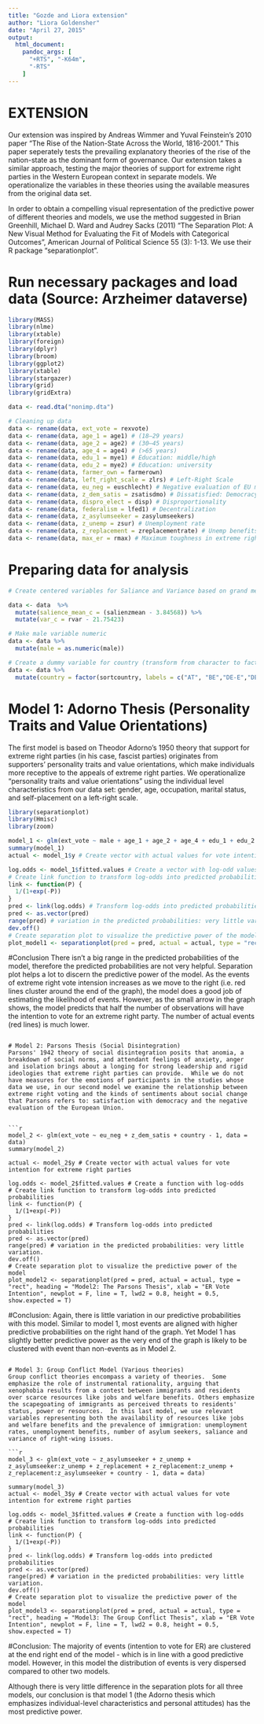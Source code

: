 ```yaml
---
title: "Gozde and Liora extension"
author: "Liora Goldensher"
date: "April 27, 2015"
output:
  html_document:
    pandoc_args: [
      "+RTS", "-K64m",
      "-RTS"
    ]
---
```

# EXTENSION

Our extension was inspired by Andreas Wimmer and Yuval Feinstein's 2010 paper "The Rise of the Nation-State Across the World, 1816-2001."  This paper seperately tests the prevailing explanatory theories of the rise of the nation-state as the dominant form of governance. Our extension takes a similar approach, testing the major theories of support for extreme right parties in the Western European context in separate models. We operationalize the variables in these theories using the available measures from the original data set.

In order to obtain a compelling visual representation of the predictive power of different theories and models, we use the method suggested in Brian Greenhill, Michael D. Ward and Audrey Sacks (2011) "The Separation Plot: A New Visual Method for Evaluating the Fit of Models with Categorical Outcomes",  American Journal of Political Science 55 (3): 1-13. We use their R package "separationplot".

# Run necessary packages and load data (Source: Arzheimer dataverse)

```r


library(MASS)
library(nlme)
library(xtable)
library(foreign)
library(dplyr)
library(broom)
library(ggplot2)
library(xtable)
library(stargazer)
library(grid)
library(gridExtra)

data <- read.dta("nonimp.dta")

# Cleaning up data
data <- rename(data, ext_vote = rexvote)
data <- rename(data, age_1 = age1) # (18–29 years)
data <- rename(data, age_2 = age2) # (30–45 years)
data <- rename(data, age_4 = age4) # (>65 years)
data <- rename(data, edu_1 = mye1) # Education: middle/high
data <- rename(data, edu_2 = mye2) # Education: university
data <- rename(data, farmer_own = farmerown) 
data <- rename(data, left_right_scale = zlrs) # Left-Right Scale
data <- rename(data, eu_neg = euschlecht) # Negative evaluation of EU membership of one's own country
data <- rename(data, z_dem_satis = zsatisdmo) # Dissatisfied: Democracy
data <- rename(data, dispro_elect = disp) # Disproportionality
data <- rename(data, federalism = lfed1) # Decentralization
data <- rename(data, z_asylumseeker = zasylumseekers) 
data <- rename(data, z_unemp = zsur) # Unemployment rate
data <- rename(data, z_replacement = zreplacementrate) # Unemp benefits
data <- rename(data, max_er = rmax) # Maximum toughness in extreme right discourse

```


# Preparing data for analysis

```r
# Create centered variables for Saliance and Variance based on grand mean centering according to author

data <- data  %>% 
  mutate(salience_mean_c = (salienzmean - 3.84568)) %>% 
  mutate(var_c = rvar - 21.75423)

# Make male variable numeric
data <- data %>%
  mutate(male = as.numeric(male))

# Create a dummy variable for country (transform from character to factor variable)
data <- data %>%
  mutate(country = factor(sortcountry, labels = c("AT", "BE","DE-E","DE-W","DK","ES","FI","FR","GR","IT","LU","NL","NO","PT","SE")))
```


# Model 1: Adorno Thesis (Personality Traits and Value Orientations)
The first model is based on Theodor Adorno's 1950 theory that support for extreme right parties (in his case, fascist parties) originates from supporters' personality traits and value orientations, which make individuals more receptive to the appeals of extreme right parties.  We operationalize "personality traits and value orientations" using the individual level characteristics from our data set: gender, age, occupation, marital status, and self-placement on a left-right scale. 

```r
library(separationplot)
library(Hmisc) 
library(zoom)

model_1 <- glm(ext_vote ~ male + age_1 + age_2 + age_4 + edu_1 + edu_2 + farmer_own + worker + retired + unemployed + partner + left_right_scale + country - 1, data = data)
summary(model_1)
actual <- model_1$y # Create vector with actual values for vote intention for extreme right parties

log.odds <- model_1$fitted.values # Create a vector with log-odd values
# Create link function to transform log-odds into predicted probabilities
link <- function(P) {
  1/(1+exp(-P))
} 
pred <- link(log.odds) # Transform log-odds into predicted probabilities
pred <- as.vector(pred) 
range(pred) # variation in the predicted probabilities: very little variation.
dev.off()
# Create separation plot to visualize the predictive power of the model
plot_model1 <- separationplot(pred = pred, actual = actual, type = "rect", heading = "Model1: The Adorno Thesis", xlab = "ER Vote Intention", newplot = F, line = T, lwd2 = 0.8, height = 0.5, show.expected = T) 
```


#Conclusion
There isn't a big range in the predicted probabilities of the model, therefore the predicted probabilities are not very helpful. Separation plot helps a lot to discern the predictive power of the model. As the events of extreme right vote intension increases as we move to the right (i.e. red lines cluster around the end of the graph), the model does a good job of estimating the likelihood of events. However, as the small arrow in the graph shows, the model predicts that half the number of observations will have the intention to vote for an extreme right party. The number of actual events (red lines) is much lower.  

```

# Model 2: Parsons Thesis (Social Disintegration)
Parsons' 1942 theory of social disintegration posits that anomia, a breakdown of social norms, and attendant feelings of anxiety, anger and isolation brings about a longing for strong leadership and rigid ideologies that extreme right parties can provide.  While we do not have measures for the emotions of participants in the studies whose data we use, in our second model we examine the relationship between extreme right voting and the kinds of sentiments about social change that Parsons refers to: satisfaction with democracy and the negative evaluation of the European Union.


```r
model_2 <- glm(ext_vote ~ eu_neg + z_dem_satis + country - 1, data = data)
summary(model_2)

actual <- model_2$y # Create vector with actual values for vote intention for extreme right parties

log.odds <- model_2$fitted.values # Create a function with log-odds
# Create link function to transform log-odds into predicted probabilities
link <- function(P) {
  1/(1+exp(-P))
} 
pred <- link(log.odds) # Transform log-odds into predicted probabilities
pred <- as.vector(pred) 
range(pred) # variation in the predicted probabilities: very little variation.
dev.off()
# Create separation plot to visualize the predictive power of the model
plot_model2 <- separationplot(pred = pred, actual = actual, type = "rect", heading = "Model2: The Parsons Thesis", xlab = "ER Vote Intention", newplot = F, line = T, lwd2 = 0.8, height = 0.5, show.expected = T) 
```

#Conclusion:
Again, there is little variation in our predictive probabilities with this model. Similar to model 1, most events are aligned with higher predictive probabilities on the right hand of the graph. Yet Model 1 has slightly better predictive power as the very end of the graph is likely to be clustered with event than non-events as in Model 2. 

```

# Model 3: Group Conflict Model (Various theories)
Group conflict theories encompass a variety of theories.  Some emphasize the role of instrumental rationality, arguing that xenophobia results from a contest between immigrants and residents over scarce resources like jobs and welfare benefits. Others emphasize the scapegoating of immigrants as perceived threats to residents' status, power or resources.  In this last model, we use relevant variables representing both the availability of resources like jobs and welfare benefits and the prevalence of immigration: unemployment rates, unemployment benefits, number of asylum seekers, saliance and variance of right-wing issues.

```r
model_3 <- glm(ext_vote ~ z_asylumseeker + z_unemp + z_asylumseeker:z_unemp + z_replacement + z_replacement:z_unemp + z_replacement:z_asylumseeker + country - 1, data = data)

summary(model_3)
actual <- model_3$y # Create vector with actual values for vote intention for extreme right parties

log.odds <- model_3$fitted.values # Create a function with log-odds
# Create link function to transform log-odds into predicted probabilities
link <- function(P) {
  1/(1+exp(-P))
} 
pred <- link(log.odds) # Transform log-odds into predicted probabilities
pred <- as.vector(pred) 
range(pred) # variation in the predicted probabilities: very little variation.
dev.off()
# Create separation plot to visualize the predictive power of the model
plot_model3 <- separationplot(pred = pred, actual = actual, type = "rect", heading = "Model3: The Group Conflict Thesis", xlab = "ER Vote Intention", newplot = F, line = T, lwd2 = 0.8, height = 0.5, show.expected = T) 
```


#Conclusion:
The majority of events (intention to vote for ER) are clustered at the end right end of the model - which is in line with a good predictive model. However, in this model the distribution of events is very dispersed compared to other two models.


Although there is very little difference in the separation plots for all three models, our conclusion is that model 1 (the Adorno thesis which emphasizes individual-level characteristics and personal attitudes) has the most predictive power. 
